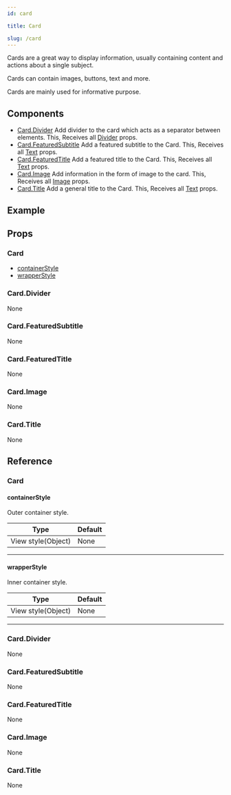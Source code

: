 ```yaml
---
id: card

title: Card

slug: /card
---
```






Cards are a great way to display information, usually containing content and actions about a single subject.

Cards can contain images, buttons, text and more.

Cards are mainly used for informative purpose.

## Components

- [Card.Divider](#carddivider)
  Add divider to the card which acts as a separator between elements.
  This, Receives all [Divider](divider#props) props.
- [Card.FeaturedSubtitle](#cardfeaturedsubtitle)
  Add a featured subtitle to the Card.
  This, Receives all [Text](text#props) props.
- [Card.FeaturedTitle](#cardfeaturedtitle)
  Add a featured title to the Card.
  This, Receives all [Text](text#props) props.
- [Card.Image](#cardimage)
  Add information in the form of image to the card.
  This, Receives all [Image](Image.md#props) props.
- [Card.Title](#cardtitle)
  Add a general title to the Card.
  This, Receives all [Text](text#props) props.

## Example

<Usage />

## Props

### Card

- [containerStyle](#containerstyle)
- [wrapperStyle](#wrapperstyle)

### Card.Divider

None

### Card.FeaturedSubtitle

None

### Card.FeaturedTitle

None

### Card.Image

None

### Card.Title

None

## Reference

### Card

#### containerStyle

Outer container style.

| Type               | Default |
| ------------------ | ------- |
| View style(Object) | None    |

---

#### wrapperStyle

Inner container style.

| Type               | Default |
| ------------------ | ------- |
| View style(Object) | None    |

---

### Card.Divider

None

### Card.FeaturedSubtitle

None

### Card.FeaturedTitle

None

### Card.Image

None

### Card.Title

None
